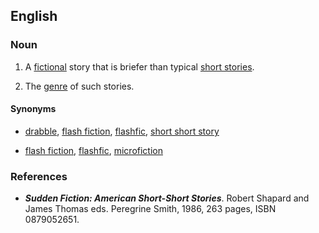 ==English==

===Noun===
{{en-noun|head=[[sudden]] [[fiction]]}}

# {{context|countable|lang=en}} A [[fictional]] story that is briefer than typical [[short story|short stories]].
# {{context|uncountable|lang=en}} The [[genre]] of such stories.

====Synonyms====
* {{sense|individual story}} [[drabble]], [[flash fiction]], [[flashfic]], [[short short story]]
* {{sense|genre}} [[flash fiction]], [[flashfic]], [[microfiction]]

===References===
* '''''Sudden Fiction: American Short-Short Stories'''''. Robert Shapard and James Thomas eds. Peregrine Smith, 1986, 263 pages, ISBN 0879052651.